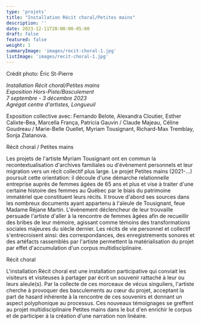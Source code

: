 ```yaml
---
type: 'projets'
title: "Installation Récit choral/Petites mains"
description: ''
date: 2023-12-11T20:00:00-05:00
draft: false
featured: false
weight: 1
summaryImage: 'images/recit-choral-1.jpg'
listImage: 'images/recit-choral-1.jpg'
---
```


<ImageGrid 
  match="images/recit-choral-*" 
  sortOrder="asc" 
  rowHeight={200} 
  margins={10} 
  thumbnailResizeOptions="600x600 q100 Lanczos" 
  showExif={false} 
  previewType="blur" 
  embedPreview={true} 
  thumbnailHoverEffect="none" 
/>

Crédit photo: Éric St-Pierre

_Installation Récit choral/Petites mains  
Exposition Hors-Piste/Basculement  
7 septembre - 3 décembre 2023  
Agrégat centre d'artistes, Longueuil_

Exposition collective avec:
Fernando Belote, Alexandra Cloutier, Esther Calixte-Bea, Marcella França, Patricia Gauvin / Claude Majeau, Céline Goudreau / Marie-Belle Ouellet, Myriam Tousignant, Richard-Max Tremblay, Sonja Zlatanova.

Récit choral / Petites mains

Les projets de l'artiste Myriam Tousignant ont en commun la recontextualisation d'archives familiales ou d'évènement personnels et leur migration vers un récit collectif plus large. Le projet Petites mains (2021-…) poursuit cette orientation: il découle d'une démarche relationnelle entreprise auprès de femmes âgées de 65 ans et plus et vise à traiter d'une certaine histoire des femmes au Québec par le biais du patrimoine immatériel que constituent leurs récits. Il trouve d'abord ses sources dans les nombreux documents ayant appartenu à l'aïeule de Tousignant, feue Madame Réjane Martin. L'évènement déclencheur de leur trouvaille persuade l'artiste d'aller à la rencontre de femmes âgées afin de recueillir des bribes de leur mémoire, agissant comme témoins des transformations sociales majeures du siècle dernier. Les récits de vie personnel et collectif s'entrecroisent ainsi: des correspondances, des enregistrements sonores et des artéfacts rassemblés par l'artiste permettent la matérialisation du projet par effet d'accumulation d'un corpus multidisciplinaire.

Récit choral

L'installation Récit choral est une installation participative qui conviait les visiteurs et visiteuses à partager par écrit un souvenir rattaché à leur ou leurs aïeule(s). Par la collecte de ces morceaux de vécus singuliers, l'artiste cherche à provoquer des basculements au cœur du projet, acceptant la part de hasard inhérente à la rencontre de ces souvenirs et donnant un aspect polyphonique au processus. Ces nouveaux témoignages se greffent au projet multidisciplinaire Petites mains dans le but d'en enrichir le corpus et de participer à la création d'une narration non linéaire.
